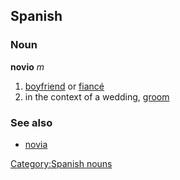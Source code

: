 == Spanish ==
=== Noun ===
'''novio''' ''m''

#[[boyfriend]] or [[fiancé]]
#in the context of a wedding, [[groom]]

=== See also ===
* [[novia]]

[[Category:Spanish nouns]]